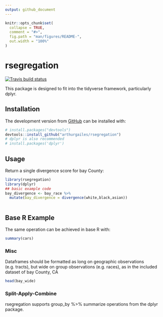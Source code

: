 ```yaml
---
output: github_document
---
```


<!-- README.md is generated from README.Rmd. Please edit that file -->

```r
knitr::opts_chunk$set(
  collapse = TRUE,
  comment = "#>",
  fig.path = "man/figures/README-",
  out.width = "100%"
)
```

# rsegregation

<!-- badges: start -->
[![Travis build status](https://travis-ci.org/arthurgailes/rsegregation.svg?branch=master)](https://travis-ci.org/arthurgailes/rsegregation)
<!-- badges: end -->

This package is designed to fit into the tidyverse framework, particularly dplyr.

## Installation
<!--
You can install the released version of rsegregation from [CRAN](https://CRAN.R-project.org) with:

``` r
install.packages("rsegregation")
```
-->
The development version from [GitHub](https://github.com/) can be installed with:

``` r
# install.packages("devtools")
devtools::install_github("arthurgailes/rsegregation")
# dplyr is also recommended
# install.packages('dplyr')
```

## Usage

Return a single divergence score for bay County:

```r
library(rsegregation)
library(dplyr)
## basic example code
bay_divergence <- bay_race %>% 
  mutate(bay_divergence = divergence(white,black,asian))
  
```

## Base R Example

The same operation can be achieved in base R with:

```r
summary(cars)
```

### Misc

Dataframes should be formatted as long on geographic observations (e.g. tracts), but wide on group observations (e.g. races), as in the included dataset of bay County, CA

```r
head(bay_wide)
```

### Split-Apply-Combine

rsegregation supports group_by %>% summarize operations from the dplyr package.
```r

```

